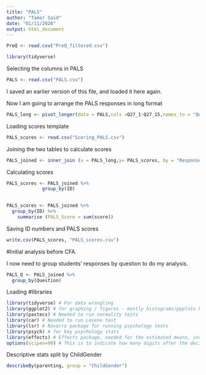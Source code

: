 ```yaml
---
title: "PALS"
author: "Tamer Said"
date: "01/11/2020"
output: html_document
---
```


```r
PreQ <- read.csv("PreQ_filtered.csv")
```

```r
library(tidyverse)
```
Selecting  the columns in PALS

```r
PALS <- read.csv("PALS.csv")
```
I saved an earlier version of this file, and loaded it here again.

Now I am going to arrange the PALS responses in long format 

```r
PALS_long <- pivot_longer(data = PALS,cols =Q27_1:Q27_15,names_to = "Question",values_to = "Response"  )
```

Loading scores template

```r
PALS_scores <- read.csv("Scoring_PALS.csv")
```


Joining the two tables to calculate scores

```r
PALS_joined <- inner_join (x = PALS_long,y= PALS_scores, by = "Response")

```

Calculating scores
```r
PALS_scores <- PALS_joined %>% 
             group_by(ID)
             
```


```r
PALS_scores <- PALS_joined %>% 
  group_by(ID) %>%
    summarise (PALS_Score = sum(score))
```

Saving ID numbers and PALS scores

```r
write.csv(PALS_scores, "PALS_scores.csv")
```

#Initial analysis before CFA.

I now need to group students' responses by question to do my analysis.

```r
PALS_Q <- PALS_joined %>% 
  group_by(Question)
```

Loading #libraries 

```r
library(tidyverse) # For data wrangling
library(ggplot2) # for graphing / figures - mostly histograms/ppplots here
library(pastecs) # Needed to run normality tests
library(car) # Needed to run Levene test
library(lsr) # Navarro package for running psychology tests
library(psych) # for key psychology stats
library(effects) # Effects package, needed for the estimated means, includes lower/upper 95% conf limits
options(scipen=99) # This is to indicate how many digits after the decimal, this one is for 2 digits, but can be changed
```

Descriptive stats split by ChildGender

```r
describeBy(parenting, group = "ChildGender")
```

